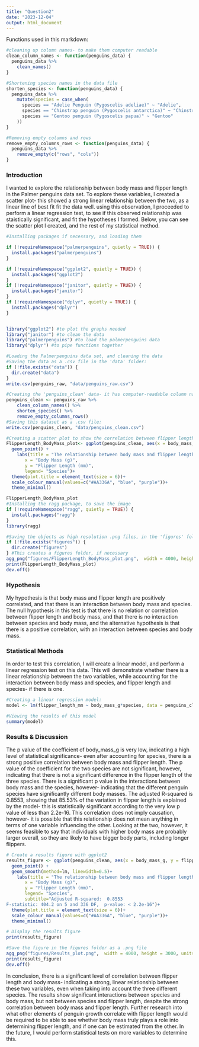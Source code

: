 ---
title: "Question2"
date: "2023-12-04"
output: html_document
---

Functions used in this markdown:
```{r}

#cleaning up column names- to make them computer readable
clean_column_names <- function(penguins_data) {
  penguins_data %>%
    clean_names()
}

#Shortening species names in the data file
shorten_species <- function(penguins_data) {
  penguins_data %>%
    mutate(species = case_when(
      species == "Adelie Penguin (Pygoscelis adeliae)" ~ "Adelie",
      species == "Chinstrap penguin (Pygoscelis antarctica)" ~ "Chinstrap",
      species == "Gentoo penguin (Pygoscelis papua)" ~ "Gentoo"
    ))
}

#Removing empty columns and rows
remove_empty_columns_rows <- function(penguins_data) {
  penguins_data %>%
    remove_empty(c("rows", "cols"))
}
```


### Introduction
I wanted to explore the relationship between body mass and flipper length in the Palmer penguins data set. To explore these variables, I created a scatter plot- this showed a strong linear relationship between the two, as a linear line of best fit fit the data well. using this observation, I proceeded to perform a linear regression test, to see if this observed relationship was staistically significant, and fit the hypotheses I formed. Below, you can see the scatter plot I created, and the rest of my statistical method.

```{r Data Exploration}
#Installing packages if necessary, and loading them

if (!requireNamespace("palmerpenguins", quietly = TRUE)) {
  install.packages("palmerpenguins")
}

if (!requireNamespace("ggplot2", quietly = TRUE)) {
  install.packages("ggplot2")
}
if (!requireNamespace("janitor", quietly = TRUE)) {
  install.packages("janitor")
}
if (!requireNamespace("dplyr", quietly = TRUE)) {
  install.packages("dplyr")
}


library("ggplot2") #to plot the graphs needed
library("janitor") #to clean the data
library("palmerpenguins") #to load the palmerpenguins data
library("dplyr") #to pipe functions together

#Loading the Palmerpenguins data set, and cleaning the data
#Saving the data as a .csv file in the 'data' folder:
if (!file.exists("data")) {
  dir.create("data")
}
write.csv(penguins_raw, "data/penguins_raw.csv")

#Creating the 'penguins_clean' data- it has computer-readable column names, and any empty columns and rows are removed.
penguins_clean <- penguins_raw %>%
    clean_column_names() %>%
    shorten_species() %>%
    remove_empty_columns_rows()
#Saving this dataset as a .csv file:
write.csv(penguins_clean, "data/penguins_clean.csv")

#Creating a scatter plot to show the correlation between flipper length and body mass
FlipperLength_BodyMass_plot<- ggplot(penguins_clean, aes(x = body_mass_g, y = flipper_length_mm, colour= species)) +
  geom_point() +
    labs(title = "The relationship between body mass and flipper length",
       x = "Body Mass (g)",
       y = "Flipper Length (mm)",
       legend= "Species")+
  theme(plot.title = element_text(size = 6))+
  scale_colour_manual(values=c("#AA336A", "blue", "purple"))+
  theme_minimal()

FlipperLength_BodyMass_plot
#Installing the ragg package, to save the image
if (!requireNamespace("ragg", quietly = TRUE)) {
  install.packages("ragg")
}
library(ragg)

#Saving the objects as high resolution .png files, in the 'figures' folder
if (!file.exists("figures")) {
  dir.create("figures")
} #This creates a figures folder, if necessary
agg_png("figures/FlipperLength_BodyMass_plot.png",  width = 4000, height = 3000, units = "px", res = 600)+
print(FlipperLength_BodyMass_plot)
dev.off()
```

### Hypothesis

My hypothesis is that body mass and flipper length are positively correlated, and that there is an interaction between body mass and species. The null hypothesis in this test is that there is no relation or correlation between flipper length and body mass, and that there is no interaction between species and body mass, and the alternative hypothesis is that there is a positive correlation, with an interaction between species and body mass.

### Statistical Methods

In order to test this correlation, I will create a linear model, and perform a linear regression test on this data. This will demonstrate whether there is a linear relationship between the two variables, while accounting for the interaction between body mass and species, and flipper length and species- if there is one.

```{r Statistics}
#Creating a linear regression model:
model <- lm(flipper_length_mm ~ body_mass_g*species, data = penguins_clean)

#Viewing the results of this model
summary(model)
```

### Results & Discussion
The p value of the coefficient of body_mass_g is very low, indicating a high level of statistical significance- even after accounting for species, there is a strong positive correlation between body mass and flipper length. The p value of the coefficient for the two species are not significant, however, indicating that there is not a significant difference in the flipper length of the three species. There is a significant p value in the interactions between body mass and the species, however- indicating that the different penguin species have significantly different body masses. The adjusted R-squared is 0.8553, showing that 85.53% of the variation in flipper length is explained by the model- this is statistically significant according to the very low p value of less than 2.2e-16. This correlation does not imply causation, however- it is possible that this relationship does not mean anything in terms of one variable influencing the other. Looking at the two, however, it seems feasible to say that individuals with higher body mass are probably larger overall, so they are likely to have bigger body parts, including longer flippers.

```{r Plotting Results}

# Create a results figure with ggplot2
results_figure <- ggplot(penguins_clean, aes(x = body_mass_g, y = flipper_length_mm, colour= species)) +
  geom_point() +
  geom_smooth(method=lm, linewidth=0.5)+
    labs(title = "The relationship between body mass and flipper length",
       x = "Body Mass (g)",
       y = "Flipper Length (mm)",
       legend= "Species",
       subtitle="Adjusted R-squared:  0.8553 
F-statistic: 404.2 on 5 and 336 DF,  p-value: < 2.2e-16")+
  theme(plot.title = element_text(size = 6))+
  scale_colour_manual(values=c("#AA336A", "blue", "purple"))+
  theme_minimal()

# Display the results figure
print(results_figure)

#Save the figure in the figures folder as a .png file
agg_png("figures/Results_plot.png",  width = 4000, height = 3000, units = "px", res = 600)+
print(results_figure)
dev.off()


```

In conclusion, there is a significant level of correlation between flipper length and body mass- indicating a strong, linear relationship between these two variables, even when taking into account the three different species. The results show significant interactions between species and body mass, but not between species and flipper length, despite the strong correlation between body mass and flipper length. Further research into what other elements of penguin growth correlate with flipper length would be required to be able to see whether body mass truly plays a role into determining flipper length, and if one can be estimated from the other. In the future, I would perform statistical tests on more variables to determine this.
